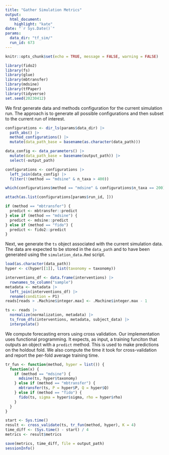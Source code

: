 ```yaml
---
title: "Gather Simulation Metrics"
output: 
  html_document:
    highlight: "kate"
date: "`r Sys.Date()`"
params:
  data_dir: "tf_sim/"
  run_id: 673
---
```


```r
knitr::opts_chunk$set(echo = TRUE, message = FALSE, warning = FALSE)
```

```r
library(fido2)
library(fs)
library(glue)
library(mbtransfer)
library(mdsine)
library(tfPaper)
library(tidyverse)
set.seed(20230412)
```

We first generate data and methods configuration for the current simulation run.
The approach is to generate all possible configurations and then subset to the
current run of interest.

```r
configurations <- dir_ls(params$data_dir) |>
  path_abs() |>
  method_configurations() |>
  mutate(data_path_base = basename(as.character(data_path)))

data_config <- data_parameters() |>
  mutate(data_path_base = basename(output_path)) |>
  select(-output_path)

configurations <- configurations |>
  left_join(data_config) |>
  filter(!(method == "mdsine" & n_taxa > 400))

which(configurations$method == "mdsine" & configurations$n_taxa == 200)

attach(as.list(configurations[params$run_id, ]))

if (method == "mbtransfer") {
  predict <- mbtransfer::predict
} else if (method == "mdsine") {
  predict <- mdsine::predict
} else if (method == "fido") {
  predict <- fido2::predict
}
```

Next, we generate the `ts` object associated with the current simulation data.
The data are expected to be stored in the `data_path` and to have been generated
using the `simulation_data.Rmd` script.

```r
load(as.character(data_path))
hyper <- c(hyper[[1]], list(taxonomy = taxonomy))

interventions_df <- data.frame(interventions) |>
  rownames_to_column("sample")
metadata <- metadata |>
  left_join(interventions_df) |>
  rename(condition = P1)
reads[reads > .Machine$integer.max] <- .Machine$integer.max - 1

ts <- reads |>
  normalize(normalization, metadata) |>
  ts_from_dfs(interventions, metadata, subject_data) |>
  interpolate()
```

We compute forecasting errors using cross validation. Our implementation uses
functional programming. It expects, as input, a training funciton that outputs
an object with a `predict` method. This is used to make predictions on the
holdout fold. We also compute the time it took for cross-validation and report
the per-fold average training time.

```r
tr_fun <- function(method, hyper = list()) {
  function(x) {
    if (method == "mdsine") {
      mdsine(ts, hyper$taxonomy)
    } else if (method == "mbtransfer") {
      mbtransfer(ts, P = hyper$P, Q = hyper$Q)
    } else if (method == "fido") {
      fido(ts, sigma = hyper$sigma, rho = hyper$rho)
    }
  }
}

start <- Sys.time()
result <- cross_validate(ts, tr_fun(method, hyper), K = 4)
time_diff <- (Sys.time() - start) / 4
metrics <- result$metrics
```

```r
save(metrics, time_diff, file = output_path)
sessionInfo()
```
